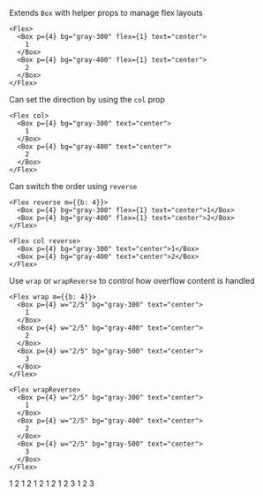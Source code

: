 

<Meta title="Components/Primatives/Flex" component={Flex} />

Extends `Box` with helper props to manage flex layouts

```tsx
<Flex>
  <Box p={4} bg="gray-300" flex={1} text="center">
    1
  </Box>
  <Box p={4} bg="gray-400" flex={1} text="center">
    2
  </Box>
</Flex>
```

Can set the direction by using the `col` prop

```tsx
<Flex col>
  <Box p={4} bg="gray-300" text="center">
    1
  </Box>
  <Box p={4} bg="gray-400" text="center">
    2
  </Box>
</Flex>
```

Can switch the order using `reverse`

```tsx
<Flex reverse m={{b: 4}}>
  <Box p={4} bg="gray-300" flex={1} text="center">1</Box>
  <Box p={4} bg="gray-400" flex={1} text="center">2</Box>
</Flex>

<Flex col reverse>
  <Box p={4} bg="gray-300" text="center">1</Box>
  <Box p={4} bg="gray-400" text="center">2</Box>
</Flex>
```

Use `wrap` or `wrapReverse` to control how overflow content is handled

```tsx
<Flex wrap m={{b: 4}}>
  <Box p={4} w="2/5" bg="gray-300" text="center">
    1
  </Box>
  <Box p={4} w="2/5" bg="gray-400" text="center">
    2
  </Box>
  <Box p={4} w="2/5" bg="gray-500" text="center">
    3
  </Box>
</Flex>

<Flex wrapReverse>
  <Box p={4} w="2/5" bg="gray-300" text="center">
    1
  </Box>
  <Box p={4} w="2/5" bg="gray-400" text="center">
    2
  </Box>
  <Box p={4} w="2/5" bg="gray-500" text="center">
    3
  </Box>
</Flex>
```

<Preview withSource="open">
  <Story name="Default">
    <Flex>
      <Box p={4} bg="gray-300" flex={1} text="center">
        1
      </Box>
      <Box p={4} bg="gray-400" flex={1} text="center">
        2
      </Box>
    </Flex>
  </Story>
  <Story name="Column">
    <Flex col>
      <Box p={4} bg="gray-300" text="center">
        1
      </Box>
      <Box p={4} bg="gray-400" text="center">
        2
      </Box>
    </Flex>
  </Story>
  <Story name="Reverse">
    <Flex reverse m={{b: 4}}>
      <Box p={4} bg="gray-300" flex={1} text="center">1</Box>
      <Box p={4} bg="gray-400" flex={1} text="center">2</Box>
    </Flex>
  </Story>
  <Story name="Column Reverse">
    <Flex col reverse>
      <Box p={4} bg="gray-300" text="center">1</Box>
      <Box p={4} bg="gray-400" text="center">2</Box>
    </Flex>
  </Story>
  <Story name="Wrap">
    <Flex wrap m={{b: 4}}>
      <Box p={4} w="2/5" bg="gray-300" text="center">
        1
      </Box>
      <Box p={4} w="2/5" bg="gray-400" text="center">
        2
      </Box>
      <Box p={4} w="2/5" bg="gray-500" text="center">
        3
      </Box>
    </Flex>
  </Story>
  <Story name="Wrap Reverse">
    <Flex wrapReverse>
      <Box p={4} w="2/5" bg="gray-300" text="center">
        1
      </Box>
      <Box p={4} w="2/5" bg="gray-400" text="center">
        2
      </Box>
      <Box p={4} w="2/5" bg="gray-500" text="center">
        3
      </Box>
    </Flex>
  </Story>
</Preview>
